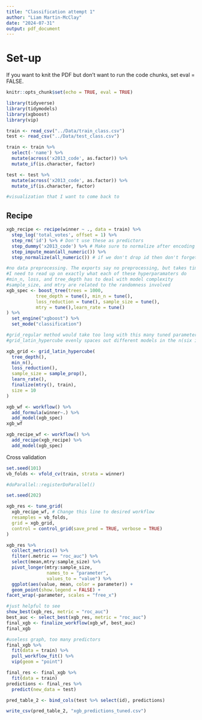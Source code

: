 ```yaml
---
title: "Classification attempt 1"
author: "Liam Martin-McClay"
date: "2024-07-31"
output: pdf_document
---
```


# Set-up

If you want to knit the PDF but don't want to run the code chunks, set eval = FALSE.
```r
knitr::opts_chunk$set(echo = TRUE, eval = TRUE)
```

```r
library(tidyverse)
library(tidymodels)
library(xgboost)
library(vip)
```

```r
train <- read_csv("../Data/train_class.csv")
test <- read_csv("../Data/test_class.csv")

train <- train %>%
  select(-'name') %>%
  mutate(across('x2013_code', as.factor)) %>%
  mutate_if(is.character, factor)

test <- test %>%
  mutate(across('x2013_code', as.factor)) %>%
  mutate_if(is.character, factor)
```

```r
#visualization that I want to come back to

```

## Recipe
```r
xgb_recipe <- recipe(winner ~ ., data = train) %>%
  step_log('total_votes', offset = 1) %>%
  step_rm('id') %>% # Don't use these as predictors
  step_dummy('x2013_code') %>% # Make sure to normalize after encoding
  step_impute_mean(all_numeric()) %>%  
  step_normalize(all_numeric()) # if we don't drop id then don't forget to avoid normalizing it with `all_of('id')`
```

```r
#no data preprocessing. The exports say no preprocessing, but takes times to tune
#I need to read up on exactly what each of these hyperparamaters do
#min_n, loss, and tree_depth has to deal with model complexity
#sample_size, and mtry are related to the randomness involved
xgb_spec <- boost_tree(trees = 1000,
           tree_depth = tune(), min_n = tune(), 
           loss_reduction = tune(), sample_size = tune(), 
           mtry = tune(),learn_rate = tune()
) %>% 
  set_engine("xgboost") %>%
  set_mode("classification")
```

```r
#grid_regular method would take too long with this many tuned parameters
#grid_latin_hypercube evenly spaces out different models in the n(six in this case) dimensional space, attempting to cover the space equally

xgb_grid <- grid_latin_hypercube(
  tree_depth(),
  min_n(),
  loss_reduction(),
  sample_size = sample_prop(),
  learn_rate(),
  finalize(mtry(), train),
  size = 10
)
```

```r
xgb_wf <- workflow() %>%
  add_formula(winner~.) %>%
  add_model(xgb_spec)
xgb_wf

xgb_recipe_wf <- workflow() %>%
  add_recipe(xgb_recipe) %>%
  add_model(xgb_spec)
```
Cross validation
```r
set.seed(101)
vb_folds <- vfold_cv(train, strata = winner)
```

```r
#doParallel::registerDoParallel()

set.seed(202)

xgb_res <- tune_grid(
  xgb_recipe_wf, # Change this line to desired workflow
  resamples = vb_folds,
  grid = xgb_grid,
  control = control_grid(save_pred = TRUE, verbose = TRUE)
)
```


```r
xgb_res %>%
  collect_metrics() %>% 
  filter(.metric == "roc_auc") %>%
  select(mean,mtry:sample_size) %>%
  pivot_longer(mtry:sample_size,
               names_to = "parameter",
               values_to = "value") %>%
  ggplot(aes(value, mean, color = parameter)) +
  geom_point(show.legend = FALSE) +
facet_wrap(~parameter, scales = "free_x")
```


```r
#just helpful to see
show_best(xgb_res, metric = "roc_auc")
best_auc <- select_best(xgb_res, metric = "roc_auc")
final_xgb <- finalize_workflow(xgb_wf, best_auc)
final_xgb
```

```r
#useless graph, too many predictors
final_xgb %>%
  fit(data = train) %>%
  pull_workflow_fit() %>%
  vip(geom = "point")
```

```r
final_res <- final_xgb %>%
  fit(data = train)
predictions <- final_res %>%
  predict(new_data = test)
```

```r
pred_table_2 <- bind_cols(test %>% select(id), predictions)

write_csv(pred_table_2, "xgb_predictions_tuned.csv")
```

